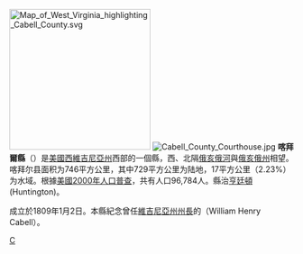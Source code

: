 {{noteTA
|T=zh-hans:喀拜尔县 (西弗吉尼亚州);zh-hk:喀拜爾縣 (西維珍尼亞州);zh-tw:喀拜爾郡 (西維吉尼亞州);
}}

[[File:Map_of_West_Virginia_highlighting_Cabell_County.svg|250px]]
[[File:Cabell_County_Courthouse.jpg|thumb]]
'''喀拜爾縣'''（{{lang-en|Cabell County}}）是[[美國|美國]][[西維吉尼亞州|西維吉尼亞州]]西部的一個縣，西、北隔[[俄亥俄河|俄亥俄河]]與[[俄亥俄州|俄亥俄州]]相望。喀拜尔县面积为746平方公里，其中729平方公里为陆地，17平方公里（2.23%）为水域。根據[[美國2000年人口普查|美國2000年人口普查]]，共有人口96,784人。縣治[[亨廷頓_(西維吉尼亞州)|亨廷頓]] (Huntington)。

成立於1809年1月2日。本縣紀念曾任[[維吉尼亞州|維吉尼亞州]][[維吉尼亞州州長|州長]]的{{link-en|威廉·H·喀拜爾|William H. Cabell}}（William Henry Cabell）。

[[Category:西弗吉尼亚州行政区划|C]]

{{WestVirginia-stub}}